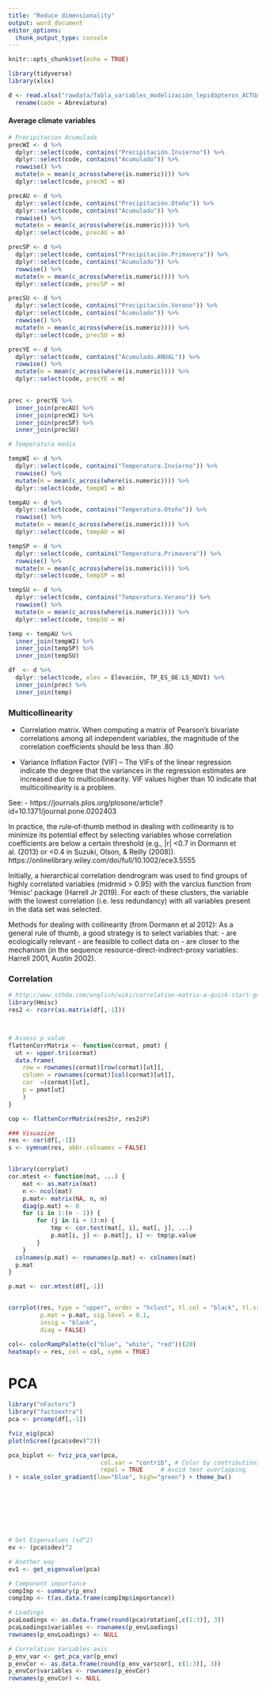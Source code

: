 ```yaml
---
title: "Reduce dimensionality"
output: word_document
editor_options: 
  chunk_output_type: console
---
```


```r
knitr::opts_chunk$set(echo = TRUE)
```

```r
library(tidyverse)
library(xlsx)
```


```r
d <- read.xlsx("rawdata/Tabla_variables_modelización_lepidópteros_ACTUALIZADO_2019.xls", 1) %>% 
  rename(code = Abreviatura)
```

#### Average climate variables

```r
# Precipitacion Acumulada 
precWI <- d %>% 
  dplyr::select(code, contains("Precipitación.Invierno")) %>% 
  dplyr::select(code, contains("Acumulado")) %>% 
  rowwise() %>% 
  mutate(m = mean(c_across(where(is.numeric)))) %>% 
  dplyr::select(code, precWI = m)

precAU <- d %>% 
  dplyr::select(code, contains("Precipitación.Otoño")) %>% 
  dplyr::select(code, contains("Acumulado")) %>% 
  rowwise() %>% 
  mutate(m = mean(c_across(where(is.numeric)))) %>% 
  dplyr::select(code, precAU = m)

precSP <- d %>% 
  dplyr::select(code, contains("Precipitación.Primavera")) %>% 
  dplyr::select(code, contains("Acumulado")) %>% 
  rowwise() %>% 
  mutate(m = mean(c_across(where(is.numeric)))) %>% 
  dplyr::select(code, precSP = m)

precSU <- d %>% 
  dplyr::select(code, contains("Precipitación.Verano")) %>% 
  dplyr::select(code, contains("Acumulado")) %>% 
  rowwise() %>% 
  mutate(m = mean(c_across(where(is.numeric)))) %>% 
  dplyr::select(code, precSU = m)

precYE <- d %>% 
  dplyr::select(code, contains("Acumulado.ANUAL")) %>% 
  rowwise() %>% 
  mutate(m = mean(c_across(where(is.numeric)))) %>% 
  dplyr::select(code, precYE = m)
  

prec <- precYE %>% 
  inner_join(precAU) %>% 
  inner_join(precWI) %>% 
  inner_join(precSP) %>% 
  inner_join(precSU) 

```

```r
# Temperatura media 

tempWI <- d %>% 
  dplyr::select(code, contains("Temperatura.Invierno")) %>% 
  rowwise() %>% 
  mutate(m = mean(c_across(where(is.numeric)))) %>% 
  dplyr::select(code, tempWI = m)

tempAU <- d %>% 
  dplyr::select(code, contains("Temperatura.Otoño")) %>% 
  rowwise() %>% 
  mutate(m = mean(c_across(where(is.numeric)))) %>% 
  dplyr::select(code, tempAU = m)

tempSP <- d %>% 
  dplyr::select(code, contains("Temperatura.Primavera")) %>% 
  rowwise() %>% 
  mutate(m = mean(c_across(where(is.numeric)))) %>% 
  dplyr::select(code, tempSP = m)

tempSU <- d %>% 
  dplyr::select(code, contains("Temperatura.Verano")) %>% 
  rowwise() %>% 
  mutate(m = mean(c_across(where(is.numeric)))) %>% 
  dplyr::select(code, tempSU = m)

temp <- tempAU %>% 
  inner_join(tempWI) %>% 
  inner_join(tempSP) %>% 
  inner_join(tempSU) 

```

```r
df  <- d %>% 
  dplyr::select(code, elev = Elevación, TP_ES_OE:LS_NDVI) %>% 
  inner_join(prec) %>% 
  inner_join(temp)
```


### Multicollinearity
- Correlation matrix. When computing a matrix of Pearson’s bivariate correlations among all independent variables, the magnitude of the correlation coefficients should be less than .80

- Variance Inflation Factor (VIF) – The VIFs of the linear regression indicate the degree that the variances in the regression estimates are increased due to multicollinearity. VIF values higher than 10 indicate that multicollinearity is a problem.

See: 
- https://journals.plos.org/plosone/article?id=10.1371/journal.pone.0202403 


In practice, the rule‐of‐thumb method in dealing with collinearity is to minimize its potential effect by selecting variables whose correlation coefficients are below a certain threshold (e.g., |r| <0.7 in Dormann et al. (2013) or <0.4 in Suzuki, Olson, & Reilly (2008)).
https://onlinelibrary.wiley.com/doi/full/10.1002/ece3.5555 



Initially, a hierarchical correlation dendrogram was used to find groups of highly correlated variables (midrmid > 0.95) with the varclus function from 'Hmisc' package (Harrell Jr 2019). For each of these clusters, the variable with the lowest correlation (i.e. less redundancy) with all variables present in the data set was selected.


Methods for dealing with collinearity (from Dormann et al 2012): 
As a general rule of thumb, a good strategy is to select variables that:
- are ecologically relevant
- are feasible to collect data on
- are closer to the mechanism (in the sequence resource-direct-indirect-proxy variables: Harrell 2001, Austin 2002).

### Correlation
```r
# http://www.sthda.com/english/wiki/correlation-matrix-a-quick-start-guide-to-analyze-format-and-visualize-a-correlation-matrix-using-r-software
library(Hmisc)
res2 <- rcorr(as.matrix(df[,-1]))



# Assess p value 
flattenCorrMatrix <- function(cormat, pmat) {
  ut <- upper.tri(cormat)
  data.frame(
    row = rownames(cormat)[row(cormat)[ut]],
    column = rownames(cormat)[col(cormat)[ut]],
    cor  =(cormat)[ut],
    p = pmat[ut]
    )
}

cop <- flattenCorrMatrix(res2$r, res2$P)
```

```r
### Visuazize 
res <- cor(df[,-1])
s <- symnum(res, abbr.colnames = FALSE)


library(corrplot)
cor.mtest <- function(mat, ...) {
    mat <- as.matrix(mat)
    n <- ncol(mat)
    p.mat<- matrix(NA, n, n)
    diag(p.mat) <- 0
    for (i in 1:(n - 1)) {
        for (j in (i + 1):n) {
            tmp <- cor.test(mat[, i], mat[, j], ...)
            p.mat[i, j] <- p.mat[j, i] <- tmp$p.value
        }
    }
  colnames(p.mat) <- rownames(p.mat) <- colnames(mat)
  p.mat
}

p.mat <- cor.mtest(df[,-1])


corrplot(res, type = "upper", order = "hclust", tl.col = "black", tl.srt = 90, tl.cex = 0.4,
         p.mat = p.mat, sig.level = 0.1, 
         insig = "blank", 
         diag = FALSE)
```

```r
col<- colorRampPalette(c("blue", "white", "red"))(20)
heatmap(x = res, col = col, symm = TRUE)
```


# PCA 

```r
library("nFactors")
library("factoextra")
pca <- prcomp(df[,-1])

```

```r
fviz_eig(pca)
plot(nScree((pca$sdev)^2))

pca_biplot <- fviz_pca_var(pca,
                          col.var = "contrib", # Color by contributions to the PC
                          repel = TRUE     # Avoid text overlapping
) + scale_color_gradient(low="blue", high="green") + theme_bw()








# Get Eigenvalues (sd^2)
ev <- (pca$sdev)^2

# Another way 
ev1 <- get_eigenvalue(pca)

# Component importance 
compImp <- summary(p_env)
compImp <- t(as.data.frame(compImp$importance))

# Loadings 
pcaLoadings <- as.data.frame(round(pca$rotation[,c(1:3)], 3))
pcaLoadings$variables <- rownames(p_envLoadings) 
rownames(p_envLoadings) <- NULL

# Correlation Variables-axis
p_env_var <- get_pca_var(p_env)
p_envCor <- as.data.frame(round(p_env_var$cor[, c(1:3)], 3))
p_envCor$variables <- rownames(p_envCor)
rownames(p_envCor) <- NULL







```


